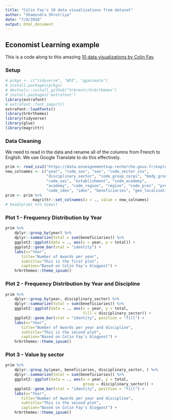 ```yaml
---
title: "Colin Fay's 10 data visualizations from dataset"
author: "Shamindra Shrotriya"
date: "7/8/2018"
output: html_document
---
```


## Economist Learning example

This is a code along to this amazing [10 data visualizations by Colin Fay](https://colinfay.me/1-dataset-10-dataviz-with-r/).

### Setup

```r
# pckgs <- c("tidyverse", "WDI", "gganimate")
# install.packages(pckgs)
# devtools::install_github("hrbrmstr/hrbrthemes")
# install.packages('extrafont')
library(extrafont)
# extrafont::font_import()
extrafont::loadfonts()
library(hrbrthemes)
library(tidyverse)
library(glue)
library(magrittr)
```

### Data Cleaning

We need to read in the data and rename all of the columns from French to
English. We use Google Translate to do this effectively.

```r
prim <- read_csv2("https://data.enseignementsup-recherche.gouv.fr/explore/dataset/fr-esr-pes-pedr-beneficiaires/download/?format=csv&amp;timezone=Europe/Berlin&amp;use_labels_for_header=true")
new_colnames <- c("year", "code_sex", "sex", "code_sector_cnu",
                  "disciplinary_sector", "code_group_corps", "body_group",
                  "code_uai", "establishment", "code_academy",
                  "academy", "code_region", "region", "code_pres", "pres",
                  "code_idex", "idex", "beneficiaries", "geo_localisation")
prim <- prim %>% 
            magrittr::set_colnames(x = ., value = new_colnames)
# head(prim) %>% View()
```

### Plot 1 - Frequency Distribution by Year

```r
prim %>%
    dplyr::group_by(year) %>% 
    dplyr::summarize(total = sum(beneficiaries)) %>% 
    ggplot2::ggplot(data = ., aes(x = year, y = total)) +
    ggplot2::geom_bar(stat = "identity") +
    labs(x="Year",
       title="Number of Awards per year",
       subtitle="This is the first plot",
       caption="Based on Colin Fay's blogpost") +
    hrbrthemes::theme_ipsum()
```

### Plot 2 - Frequency Distribution by Year and Discipline

```r
prim %>%
    dplyr::group_by(year, disciplinary_sector) %>% 
    dplyr::summarize(total = sum(beneficiaries)) %>% 
    ggplot2::ggplot(data = ., aes(x = year, y = total, 
                                  fill = disciplinary_sector)) +
    ggplot2::geom_bar(stat = "identity", position = "fill") +
    labs(x="Year",
       title="Number of Awards per year and discipline",
       subtitle="This is the second plot",
       caption="Based on Colin Fay's blogpost") +
    hrbrthemes::theme_ipsum()
```

### Plot 3 - Value by sector

```r
prim %>%
    dplyr::group_by(year, beneficiaries, disciplinary_sector, ) %>% 
    dplyr::summarize(total = sum(beneficiaries)) %>% 
    ggplot2::ggplot(data = ., aes(x = year, y = total, 
                                  group = disciplinary_sector)) +
    ggplot2::geom_bar(stat = "identity", position = "fill") +
    labs(x="Year",
       title="Number of Awards per year and discipline",
       subtitle="This is the second plot",
       caption="Based on Colin Fay's blogpost") +
    hrbrthemes::theme_ipsum()
```
